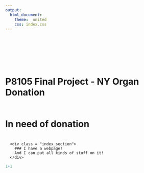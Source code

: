 ```yaml
---
output:
  html_document:
    theme:  united
    css: index.css
---
```



<div class="cd-fixed-bg cd-fixed-bg--1"> 
  <h1 class = "front-page-title" style = "padding-top:20%">
    P8105 Final Project - NY Organ Donation 
  <h1>
</div> 

<div class="cd-fixed-bg cd-fixed-bg--2"> 
  <h1 class = "front-page-title" style = "padding-top:5%">
    In need of donation
  <h1>
</div> 



<div class="cd-scrolling-bg cd-scrolling-bg--color-2">
  <div class="cd-scrolling-bg__content">
      <div class = "index_section">  
        ### I have a webpage!
        And I can put all kinds of stuff on it!
      </div>
  </div> 
  
  

</div> 


```r

1+1



```

